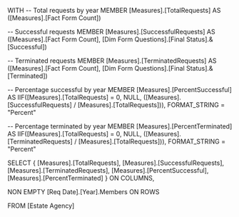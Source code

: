 WITH
-- Total requests by year
MEMBER [Measures].[TotalRequests] AS
    ([Measures].[Fact Form Count])

-- Successful requests
MEMBER [Measures].[SuccessfulRequests] AS
    ([Measures].[Fact Form Count], [Dim Form Questions].[Final Status].&[Successful])

-- Terminated requests
MEMBER [Measures].[TerminatedRequests] AS
    ([Measures].[Fact Form Count], [Dim Form Questions].[Final Status].&[Terminated])

-- Percentage successful by year
MEMBER [Measures].[PercentSuccessful] AS
    IIF([Measures].[TotalRequests] = 0, NULL,
        ([Measures].[SuccessfulRequests] / [Measures].[TotalRequests])),
    FORMAT_STRING = "Percent"

-- Percentage terminated by year
MEMBER [Measures].[PercentTerminated] AS
    IIF([Measures].[TotalRequests] = 0, NULL,
        ([Measures].[TerminatedRequests] / [Measures].[TotalRequests])),
    FORMAT_STRING = "Percent"

SELECT
{
    [Measures].[TotalRequests],
    [Measures].[SuccessfulRequests],
    [Measures].[TerminatedRequests],
    [Measures].[PercentSuccessful],
    [Measures].[PercentTerminated]
} ON COLUMNS,

NON EMPTY 
[Req Date].[Year].Members ON ROWS

FROM [Estate Agency]